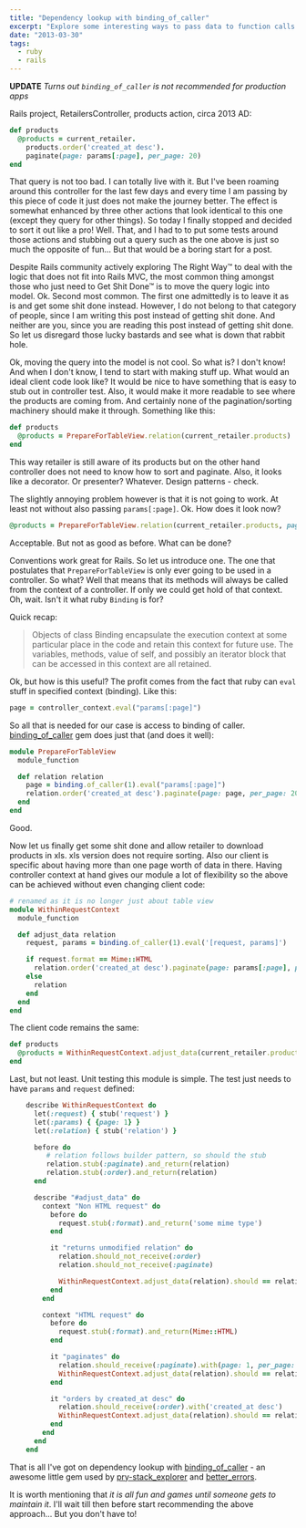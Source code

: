 ```yaml
---
title: "Dependency lookup with binding_of_caller"
excerpt: "Explore some interesting ways to pass data to function calls. You probably don't want to actually use this."
date: "2013-03-30"
tags:
  - ruby
  - rails
---
```


**UPDATE** _Turns out `binding_of_caller` is not recommended for production apps_

Rails project, RetailersController, products action, circa 2013 AD:

```ruby
def products
  @products = current_retailer.
    products.order('created_at desc').
    paginate(page: params[:page], per_page: 20)
end
```

That query is not too bad. I can totally live with it. But I've been roaming around this controller for the last few days and every time I am passing by this piece of code it just does not make the journey better. The effect is somewhat enhanced by three other actions that look identical to this one (except they query for other things). So today I finally stopped and decided to sort it out like a pro! Well. That, and I had to to put some tests around those actions and stubbing out a query such as the one above is just so much the opposite of fun... But that would be a boring start for a post.

Despite Rails community actively exploring The Right Way™ to deal with the logic that does not fit into Rails MVC, the most common thing amongst those who just need to Get Shit Done™ is to move the query logic into model. Ok. Second most common. The first one admittedly is to leave it as is and get some shit done instead. However, I do not belong to that category of people, since I am writing this post instead of getting shit done. And neither are you, since you are reading this post instead of getting shit done. So let us disregard those lucky bastards and see what is down that rabbit hole.

Ok, moving the query into the model is not cool. So what is? I don't know! And when I don't know, I tend to start with making stuff up. What would an ideal client code look like? It would be nice to have something that is easy to stub out in controller test. Also, it would make it more readable to see where the products are coming from. And certainly none of the pagination/sorting machinery should make it through. Something like this:

```ruby
def products
  @products = PrepareForTableView.relation(current_retailer.products)
end
```

This way retailer is still aware of its products but on the other hand controller does not need to know how to sort and paginate. Also, it looks like a decorator. Or presenter? Whatever. Design patterns - check.

The slightly annoying problem however is that it is not going to work. At least not without also passing `params[:page]`. Ok. How does it look now?

```ruby
@products = PrepareForTableView.relation(current_retailer.products, page: params[:page])
```

Acceptable. But not as good as before. What can be done?

Conventions work great for Rails. So let us introduce one. The one that postulates that `PrepareForTableView` is only ever going to be used in a controller. So what? Well that means that its methods will always be called from the context of a controller. If only we could get hold of that context. Oh, wait. Isn't it what ruby `Binding` is for?

Quick recap: 

> Objects of class Binding encapsulate the execution context at some
> particular place in the code and retain this context for future use.
> The variables, methods, value of self, and possibly an iterator block
> that can be accessed in this context are all retained.

Ok, but how is this useful? The profit comes from the fact that ruby can `eval` stuff in specified context (binding). Like this:

```ruby
page = controller_context.eval("params[:page]")
```

So all that is needed for our case is access to binding of caller. [binding_of_caller](https://github.com/banister/binding_of_caller) gem does just that (and does it well):

```ruby
module PrepareForTableView
  module_function

  def relation relation
    page = binding.of_caller(1).eval("params[:page]")
    relation.order('created_at desc').paginate(page: page, per_page: 20)
  end
end
```

Good.

Now let us finally get some shit done and allow retailer to download products in xls. xls version does not require sorting. Also our client is specific about having more than one page worth of data in there. Having controller context at hand gives our module a lot of flexibility so the above can be achieved without even changing client code:

```ruby
# renamed as it is no longer just about table view
module WithinRequestContext
  module_function

  def adjust_data relation
    request, params = binding.of_caller(1).eval('[request, params]')

    if request.format == Mime::HTML
      relation.order('created_at desc').paginate(page: params[:page], per_page: 20)
    else
      relation
    end
  end
end
```

The client code remains the same:

```ruby
def products
  @products = WithinRequestContext.adjust_data(current_retailer.products)
end
```

Last, but not least. Unit testing this module is simple. The test just needs to have `params` and `request` defined:

```ruby
    describe WithinRequestContext do
      let(:request) { stub('request') }
      let(:params) { {page: 1} }
      let(:relation) { stub('relation') }

      before do
         # relation follows builder pattern, so should the stub
         relation.stub(:paginate).and_return(relation)
         relation.stub(:order).and_return(relation)
      end

      describe "#adjust_data" do
        context "Non HTML request" do
          before do
            request.stub(:format).and_return('some mime type')
          end

          it "returns unmodified relation" do
            relation.should_not_receive(:order)
            relation.should_not_receive(:paginate)

            WithinRequestContext.adjust_data(relation).should == relation
          end
        end

        context "HTML request" do
          before do
            request.stub(:format).and_return(Mime::HTML)
          end

          it "paginates" do
            relation.should_receive(:paginate).with(page: 1, per_page: 20)
            WithinRequestContext.adjust_data(relation).should == relation
          end

          it "orders by created_at desc" do
            relation.should_receive(:order).with('created_at desc')
            WithinRequestContext.adjust_data(relation).should == relation
          end
        end
      end
    end
```

That is all I've got on dependency lookup with [binding_of_caller](https://github.com/banister/binding_of_caller) - an awesome little gem used by [pry-stack_explorer](https://github.com/pry/pry-stack_explorer) and [better_errors](https://github.com/charliesome/better_errors).

It is worth mentioning that _it is all fun and games until someone gets to maintain it_. I'll wait till then before start recommending the above approach... But you don't have to!
